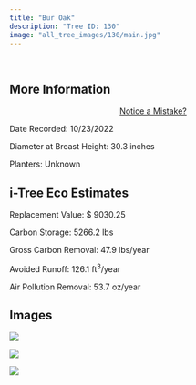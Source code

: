 ```yaml
---
title: "Bur Oak"
description: "Tree ID: 130"
image: "all_tree_images/130/main.jpg"
---
```


<br>

## **More Information**
::: column-margin
<center><a class="button" href="https://forms.gle/W6f5nwYxrM33hF4f7">Notice a Mistake?</a></center>
:::


Date Recorded:  10/23/2022

Diameter at Breast Height:  30.3  inches

Planters:  Unknown

## **i-Tree Eco Estimates**


 Replacement Value: $ 9030.25

 Carbon Storage:  5266.2  lbs

 Gross Carbon Removal:  47.9  lbs/year

 Avoided Runoff:  126.1  ft<sup>3</sup>/year

 Air Pollution Removal:  53.7  oz/year

## **Images**


 ![](all_tree_images/130/IMG_6856.jpg)

 ![](all_tree_images/130/IMG_6858.jpg)

 ![](all_tree_images/130/main.jpg)
